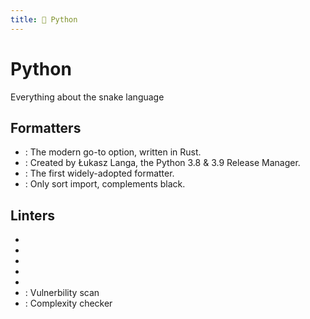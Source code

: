 ```yaml
---
title: 🐍 Python
---
```



# <Icon icon="logos:python" inline={true} /> Python

Everything about the snake language

## Formatters

- <GitHubBadge slug="astral-sh/ruff" />: The modern go-to option, written in
  Rust.
- <GitHubBadge slug="psf/black" />: Created by Łukasz Langa, the Python 3.8 &
  3.9 Release Manager.
- <GitHubBadge slug="google/yapf" />: The first widely-adopted formatter.
- <GitHubBadge slug="PyCQA/isort" />: Only sort import, complements black.

## Linters

- <GitHubBadge slug="astral-sh/ruff" />
- <GitHubBadge slug="PyCQA/flake8" />
- <GitHubBadge slug="PyCQA/pyflakes" />
- <GitHubBadge slug="PyCQA/pycodestyle" />
- <GitHubBadge slug="pylint-dev/pylint" />
- <GitHubBadge slug="PyCQA/bandit" />: Vulnerbility scan
- <GitHubBadge slug="PyCQA/mccabe" />: Complexity checker
